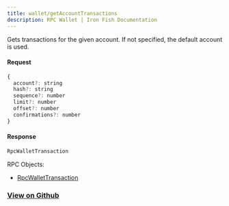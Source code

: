 ```yaml
---
title: wallet/getAccountTransactions
description: RPC Wallet | Iron Fish Documentation
---
```


Gets transactions for the given account. If not specified, the default account is used.

#### Request

```js
{
  account?: string
  hash?: string
  sequence?: number
  limit?: number
  offset?: number
  confirmations?: number
}
```

#### Response

```js
RpcWalletTransaction
```

RPC Objects: 
- [RpcWalletTransaction](/developers/documentation/rpc/objects/rpcWalletTransaction)

### [View on Github](https://github.com/iron-fish/ironfish/blob/master/ironfish/src/rpc/routes/wallet/getAccountTransactions.ts)
